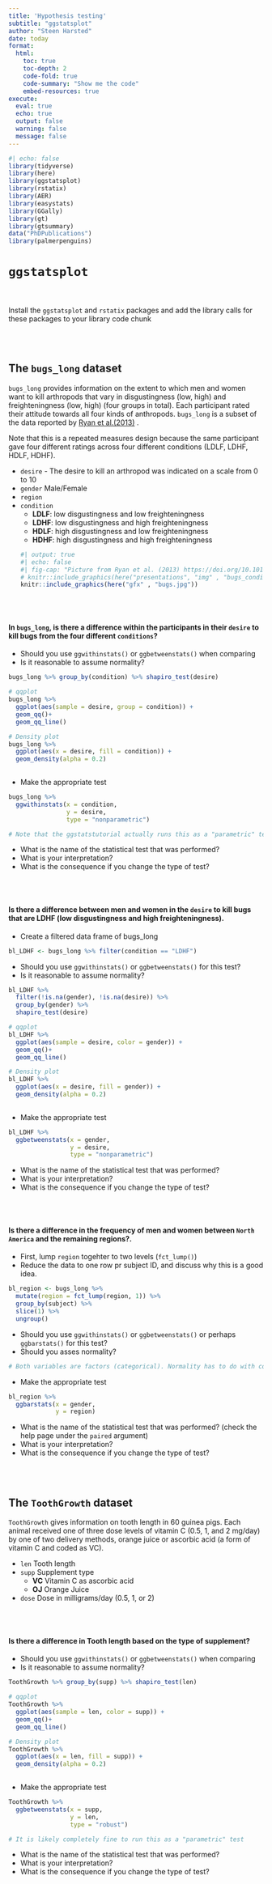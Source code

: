 ```yaml
---
title: 'Hypothesis testing'
subtitle: "ggstatsplot"
author: "Steen Harsted"
date: today
format: 
  html:
    toc: true
    toc-depth: 2
    code-fold: true
    code-summary: "Show me the code"
    embed-resources: true
execute: 
  eval: true
  echo: true
  output: false
  warning: false
  message: false
---
```


```r
#| echo: false
library(tidyverse)
library(here)
library(ggstatsplot)
library(rstatix)
library(AER)
library(easystats)
library(GGally)
library(gt)
library(gtsummary)
data("PhDPublications")
library(palmerpenguins)
```



# `ggstatsplot`

<br><br>
Install the `ggstatsplot` and `rstatix` packages and add the library calls for these packages to your library code chunk


<br><br>

## The `bugs_long` dataset
`bugs_long` provides information on the extent to which men and women want to kill arthropods that vary in  disgustingness (low, high) and freighteningness (low, high) (four groups in total). Each participant rated their attitude towards all four kinds of anthropods. `bugs_long` is a subset of the data reported by [Ryan et al.(2013)](https://www.sciencedirect.com/science/article/abs/pii/S0747563213000277) .  

Note that this is a repeated measures design because the same participant gave four different ratings across four different conditions (LDLF, LDHF, HDLF, HDHF).

*  `desire` - The desire to kill an arthropod was indicated on a scale from 0 to 10
*  `gender` Male/Female
*  `region` 
*  `condition` 
    - **LDLF**: low disgustingness and low freighteningness  
    - **LDHF**: low disgustingness and high freighteningness   
    - **HDLF**: high disgustingness and low freighteningness  
    - **HDHF**: high disgustingness and high freighteningness  
```r
#| output: true
#| echo: false
#| fig-cap: "Picture from Ryan et al. (2013) https://doi.org/10.1016/j.chb.2013.01.024"
# knitr::include_graphics(here("presentations", "img" , "bugs_conditions.jpg"))
knitr::include_graphics(here("gfx" , "bugs.jpg"))
```

<br><br>

#### In `bugs_long`, is there a difference within the participants in their `desire` to kill bugs from the four different `conditions`?    

*  Should you use `ggwithinstats()` or `ggbetweenstats()` when comparing 
*  Is it reasonable to assume normality?

```r
bugs_long %>% group_by(condition) %>% shapiro_test(desire)

# qqplot
bugs_long %>% 
  ggplot(aes(sample = desire, group = condition)) +
  geom_qq()+
  geom_qq_line()

# Density plot
bugs_long %>% 
  ggplot(aes(x = desire, fill = condition)) +
  geom_density(alpha = 0.2)
  
```
*  Make the appropriate test
```r
bugs_long %>% 
  ggwithinstats(x = condition,
                y = desire,
                type = "nonparametric")

# Note that the ggstatstutorial actually runs this as a "parametric" test
```
*  What is the name of the statistical test that was performed?  
*  What is your interpretation?
*  What is the consequence if you change the type of test?

<br><br>

#### Is there a difference between men and women in the `desire` to kill bugs that are **LDHF** (low disgustingness and high freighteningness).

*  Create a filtered data frame of bugs_long
```r
bl_LDHF <- bugs_long %>% filter(condition == "LDHF")
```

*  Should you use `ggwithinstats()` or `ggbetweenstats()` for this test?
*  Is it reasonable to assume normality?

```r
bl_LDHF %>% 
  filter(!is.na(gender), !is.na(desire)) %>% 
  group_by(gender) %>% 
  shapiro_test(desire)

# qqplot
bl_LDHF %>% 
  ggplot(aes(sample = desire, color = gender)) +
  geom_qq()+
  geom_qq_line()

# Density plot
bl_LDHF %>% 
  ggplot(aes(x = desire, fill = gender)) +
  geom_density(alpha = 0.2)
  
```
*  Make the appropriate test
```r
bl_LDHF %>% 
  ggbetweenstats(x = gender,
                 y = desire,
                 type = "nonparametric")
```
*  What is the name of the statistical test that was performed?  
*  What is your interpretation?
*  What is the consequence if you change the type of test?

<br><br>



#### Is there a difference in the frequency of men and women between `North America` and the remaining regions?.
*  First, lump `region` togehter to two levels (`fct_lump()`)
*  Reduce the data to one row pr subject ID, and discuss why this is a good idea.
```r
bl_region <- bugs_long %>%
  mutate(region = fct_lump(region, 1)) %>% 
  group_by(subject) %>% 
  slice(1) %>% 
  ungroup()
```

*  Should you use `ggwithinstats()` or `ggbetweenstats()`  or perhaps `ggbarstats()` for this test?
*  Should you asses normality?

```r
# Both variables are factors (categorical). Normality has to do with continuous data
```
*  Make the appropriate test
```r
bl_region %>% 
  ggbarstats(x = gender,
             y = region)
```
*  What is the name of the statistical test that was performed? (check the help page under the `paired` argument) 
*  What is your interpretation?
*  What is the consequence if you change the type of test?

<br><br>

## The `ToothGrowth` dataset
`ToothGrowth` gives information on tooth length in 60 guinea pigs. Each animal received one of three dose levels of vitamin C (0.5, 1, and 2 mg/day) by one of two delivery methods, orange juice or ascorbic acid (a form of vitamin C and coded as VC).

*  `len` Tooth length
*  `supp` Supplement type
    - **VC** Vitamin C as ascorbic acid
    - **OJ** Orange Juice
*  `dose` Dose in milligrams/day (0.5, 1, or 2)

<br><br>

#### Is there a difference in Tooth length based on the type of supplement?
*  Should you use `ggwithinstats()` or `ggbetweenstats()` when comparing 
*  Is it reasonable to assume normality?

```r
ToothGrowth %>% group_by(supp) %>% shapiro_test(len)

# qqplot
ToothGrowth %>% 
  ggplot(aes(sample = len, color = supp)) +
  geom_qq()+
  geom_qq_line()

# Density plot
ToothGrowth %>% 
  ggplot(aes(x = len, fill = supp)) +
  geom_density(alpha = 0.2)
  
```
*  Make the appropriate test
```r
ToothGrowth %>% 
  ggbetweenstats(x = supp,
                 y = len,
                 type = "robust")

# It is likely completely fine to run this as a "parametric" test
```
*  What is the name of the statistical test that was performed?  
*  What is your interpretation?
*  What is the consequence if you change the type of test?





